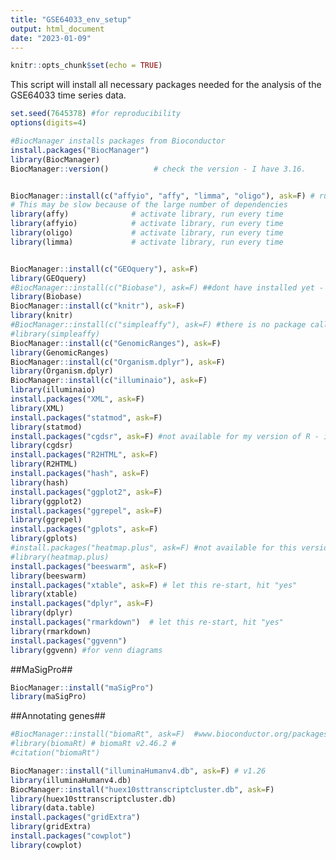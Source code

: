 ```yaml
---
title: "GSE64033_env_setup"
output: html_document
date: "2023-01-09"
---
```


```r
knitr::opts_chunk$set(echo = TRUE)
```

This script will install all necessary packages needed for the analysis of the GSE64033 time series data. 

```r
set.seed(7645378) #for reproducibility
options(digits=4)
```


```r
#BiocManager installs packages from Bioconductor 
install.packages("BiocManager")
library(BiocManager)
BiocManager::version() 			# check the version - I have 3.16. 


BiocManager::install(c("affyio", "affy", "limma", "oligo"), ask=F) # run every time
# This may be slow because of the large number of dependencies
library(affy)              # activate library, run every time
library(affyio)            # activate library, run every time
library(oligo)             # activate library, run every time
library(limma)             # activate library, run every time


BiocManager::install(c("GEOquery"), ask=F)
library(GEOquery)
#BiocManager::install(c("Biobase"), ask=F) ##dont have installed yet - will i need it?
library(Biobase)
BiocManager::install(c("knitr"), ask=F)
library(knitr)
#BiocManager::install(c("simpleaffy"), ask=F) #there is no package called simpleaffy anymore - will i need a replacement?
#library(simpleaffy)
BiocManager::install(c("GenomicRanges"), ask=F)
library(GenomicRanges)
BiocManager::install(c("Organism.dplyr"), ask=F)
library(Organism.dplyr)
BiocManager::install(c("illuminaio"), ask=F)
library(illuminaio)
install.packages("XML", ask=F)
library(XML)
install.packages("statmod", ask=F)
library(statmod)
install.packages("cgdsr", ask=F) #not available for my version of R - its an old package?
library(cgdsr)
install.packages("R2HTML", ask=F)
library(R2HTML)
install.packages("hash", ask=F)
library(hash)
install.packages("ggplot2", ask=F)
library(ggplot2)
install.packages("ggrepel", ask=F)
library(ggrepel)
install.packages("gplots", ask=F)
library(gplots)
#install.packages("heatmap.plus", ask=F) #not available for this version of R. Says: A version of this package for your version of R might be available elsewhere,see the ideas at https://cran.r-project.org/doc/manuals/r-patched/R-admin.html#Installing-packages
#library(heatmap.plus)
install.packages("beeswarm", ask=F)
library(beeswarm)
install.packages("xtable", ask=F) # let this re-start, hit "yes"
library(xtable)
install.packages("dplyr", ask=F)
library(dplyr)
install.packages("rmarkdown")  # let this re-start, hit "yes"
library(rmarkdown)
install.packages("ggvenn")
library(ggvenn) #for venn diagrams

```

##MaSigPro##
```r
BiocManager::install("maSigPro")
library(maSigPro)
```
##Annotating genes##
```r
#BiocManager::install("biomaRt", ask=F)  #www.bioconductor.org/packages/release/bioc/html/biomaRt.html  #didnt work  - pick up from here - https://stackoverflow.com/questions/41839214/installation-path-not-writable-r-unable-to-update-packages
#library(biomaRt) # biomaRt v2.46.2 # 
#citation("biomaRt")

BiocManager::install("illuminaHumanv4.db", ask=F) # v1.26
library(illuminaHumanv4.db)
BiocManager::install("huex10sttranscriptcluster.db", ask=F)  
library(huex10sttranscriptcluster.db)
library(data.table)
install.packages("gridExtra")
library(gridExtra)
install.packages("cowplot")
library(cowplot)

```


